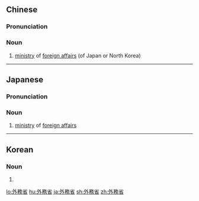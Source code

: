 {{also|外务省}}
==Chinese==
{{zh-forms|s=外务省|type=21}}

===Pronunciation===
{{zh-pron
|m=wàiwùshěng
|c=ngoi6 mou6 saang2
|mn=gōa-bū-séng
|cat=n
}}

===Noun===
{{zh-noun}}

# [[ministry]] of [[foreign affairs]] (of Japan or North Korea)

----

==Japanese==
{{wikipedia|lang=ja}}
{{ja-kanjitab|がい|む|しょう|yomi=o}}

===Pronunciation===
{{ja-pron|がいむしょう|y=o}}

===Noun===
{{ja-noun|がいむしょう}}

# [[ministry]] of [[foreign affairs]]

----

==Korean==
{{ko-hanjatab}}

===Noun===
{{ko-noun|hj|hangeul=외무성}}

# {{hanja form of|외무성|[[ministry]] of [[foreign affairs]]}}

[[lo:外務省]]
[[hu:外務省]]
[[ja:外務省]]
[[sh:外務省]]
[[zh:外務省]]
